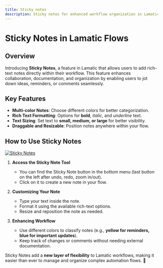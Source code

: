 ```yaml
---
title: Sticky notes
description: Sticky notes for enhanced workflow organization in Lamatic AI.
---
```


# Sticky Notes in Lamatic Flows

## Overview

Introducing **Sticky Notes**, a feature in Lamatic that allows users to add rich-text notes directly within their workflow. This feature enhances collaboration, documentation, and organization by enabling users to jot down ideas, reminders, or comments seamlessly.

## Key Features

- **Multi-color Notes**: Choose different colors for better categorization.
- **Rich Text Formatting**: Options for **bold**, *italic*, and _underline_ text.
- **Text Sizing**: Set text to **small, medium, or large** for better visibility.
- **Draggable and Resizable**: Position notes anywhere within your flow.

## How to Use Sticky Notes

[![Sticky Notes](./img/sticky-note.webp)](./img/sticky-note.webp)

1. **Access the Sticky Note Tool**  
   - You can find the Sticky Note button in the bottom menu (last button on the left after undo, redo, zoom in/out).
   - Click on it to create a new note in your flow.

2. **Customizing Your Note**  
   - Type your text inside the note.
   - Format it using the available rich-text options.
   - Resize and reposition the note as needed.

3. **Enhancing Workflow**  
   - Use different colors to classify notes (e.g., **yellow for reminders, blue for important updates**).
   - Keep track of changes or comments without needing external documentation.


Sticky Notes add a **new layer of flexibility** to Lamatic workflows, making it easier than ever to manage and organize complex automation flows. 🚀  